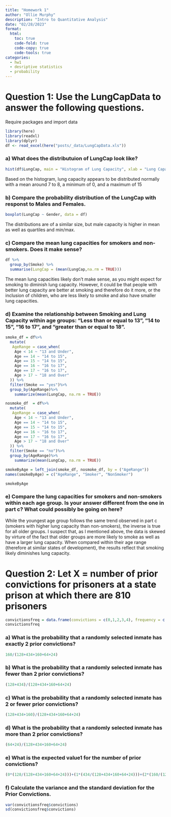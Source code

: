 ```yaml
---
title: "Homework 1"
author: "Ollie Murphy"
description: "Intro to Quantitative Analysis"
date: "02/28/2023"
format:
  html:
    toc: true
    code-fold: true
    code-copy: true
    code-tools: true
categories:
  - hw1
  - desriptive statistics 
  - probability
---
```


# Question 1: Use the LungCapData to answer the following questions.

Require packages and import data

```r
library(here)
library(readxl)
library(dplyr)
df <- read_excel(here("posts/_data/LungCapData.xls"))
```

### a) What does the distributuion of LungCap look like?

```r
hist(df$LungCap, main = "Histogram of Lung Capacity", xlab = "Lung Capacity")
```

Based on the histogram, lung capacity appears to be distributed normally with a mean around 7 to 8, a minimum of 0, and a maximum of 15

### b) Compare the probability distribution of the LungCap with responst to Males and Females.

```r
boxplot(LungCap ~ Gender, data = df)
```

The distributions are of a similar size, but male capacity is higher in mean as well as quartiles and min/max.

### c) Compare the mean lung capacities for smokers and non-smokers. Does it make sense?

```r
df %>%
  group_by(Smoke) %>%
  summarise(LungCap = (mean(LungCap,na.rm = TRUE)))
```

The mean lung capacities likely don't make sense, as you might expect for smoking to diminish lung capacity. However, it could be that people with better lung capacity are better at smoking and therefore do it more, or the inclusion of children, who are less likely to smoke and also have smaller lung capacities.

### d) Examine the relationship between Smoking and Lung Capacity within age groups: "Less than or equal to 13", "14 to 15", "16 to 17", and "greater than or equal to 18".

```r
smoke_df = df%>%
  mutate(
   AgeRange = case_when(
    Age < 14 ~ "13 and Under",
    Age == 14 ~ "14 to 15",
    Age == 15 ~ "14 to 15",
    Age == 16 ~ "16 to 17",
    Age == 17 ~ "16 to 17",
    Age > 17 ~ "18 and Over"
  )) %>%
  filter(Smoke == "yes")%>%
  group_by(AgeRange)%>%
    summarize(mean(LungCap, na.rm = TRUE))

nosmoke_df  = df%>%
  mutate(
   AgeRange = case_when(
    Age < 14 ~ "13 and Under",
    Age == 14 ~ "14 to 15",
    Age == 15 ~ "14 to 15",
    Age == 16 ~ "16 to 17",
    Age == 17 ~ "16 to 17",
    Age > 17 ~ "18 and Over"
  )) %>%
  filter(Smoke == "no")%>%
  group_by(AgeRange)%>%
    summarize(mean(LungCap, na.rm = TRUE))

smokeByAge = left_join(smoke_df, nosmoke_df, by = ("AgeRange"))
names(smokeByAge) = c("AgeRange", "Smoker", "NonSmoker")

smokeByAge

```

### e) Compare the lung capacities for smokers and non-smokers within each age group. Is your answer different from the one in part c? What could possibly be going on here?

While the youngest age group follows the same trend observed in part c (smokers with higher lung capacity than non-smokers), the inverse is true for all older groups. I suspect that, as I mentioned above, the data is skewed by virture of the fact that older groups are more likely to smoke as well as have a larger lung capacity. When compared within their age range (therefore at similar states of development), the results reflect that smoking likely diminishes lung capacity.

# Question 2: Let X = number of prior convictions for prisoners at a state prison at which there are 810 prisoners

```r
convictionsfreq = data.frame(convictions = c(0,1,2,3,4), frequency = c(128,434,160,64,24))
convictionsfreq
```

### a) What is the probability that a randomly selected inmate has exactly 2 prior convictions?

```r
160/(128+434+160+64+24)
```

### b) What is the probability that a randomly selected inmate has fewer than 2 prior convictions?

```r
(128+434)/(128+434+160+64+24)
```

### c) What is the probability that a randomly selected inmate has 2 or fewer prior convictions?

```r
(128+434+160)/(128+434+160+64+24)
```

### d) What is the probability that a randomly selected inmate has more than 2 prior convictions?

```r
(64+24)/(128+434+160+64+24)
```

### e) What is the expected value1 for the number of prior convictions?

```r
(0*(128/(128+434+160+64+24)))+(1*(434/(128+434+160+64+24)))+(2*(160/(128+434+160+64+24)))+(3*(64/(128+434+160+64+24)))+(4*(24/(128+434+160+64+24)))
```

### f) Calculate the variance and the standard deviation for the Prior Convictions.

```r
var(convictionsfreq$convictions)
sd(convictionsfreq$convictions)
```

